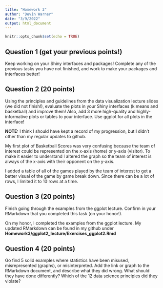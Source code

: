 ```yaml
---
title: "Homework 3"
author: "Devin Warner"
date: "3/9/2022"
output: html_document
---
```


```r
knitr::opts_chunk$set(echo = TRUE)
```
## Question 1 (get your previous points!) 
Keep working on your Shiny interfaces and packages! Complete any of the previous tasks you have not finished, and work to make your packages and interfaces better!

## Question 2 (20 points) 
Using the principles and guidelines from the data visualization lecture slides (we did not finish!), evaluate the plots in your Shiny interfaces (k means and basketball) and improve them! Also, add 3 more high-quality and highly-informative plots or tables to your interface. Use ggplot for all plots in the interface!

**NOTE:** I think I should have kept a record of my progression, but I didn't other than my regular updates to github. 

My first plot of Basketball Scores was very confusing because the team of interest could be represented on the x-axis (home) or y-axis (visitor). To make it easier to understand I altered the graph so the team of interest is always of the x-axis with their opponent on the y-axis. 

I added a table of all of the games played by the team of interest to get a better visual of the game by game break down. Since there can be a lot of rows, I limited it to 10 rows at a time. 

## Question 3 (20 points) 
Finish going through the examples from the ggplot lecture. Confirm in your RMarkdown that you completed this task (on your honor!).

On my honor, I completed the examples from the ggplot lecture. My updated RMarkdown can be found in my github under __Homework3/ggplot2_lecture/Exercises_ggplot2.Rmd__

## Question 4 (20 points) 
Go find 5 solid examples where statistics have been misused, misrepresented (graphs), or misinterpreted. Add the link or graph to the RMarkdown document, and describe what they did wrong. What should they have done differently? Which of the 12 data science principles did they violate?

